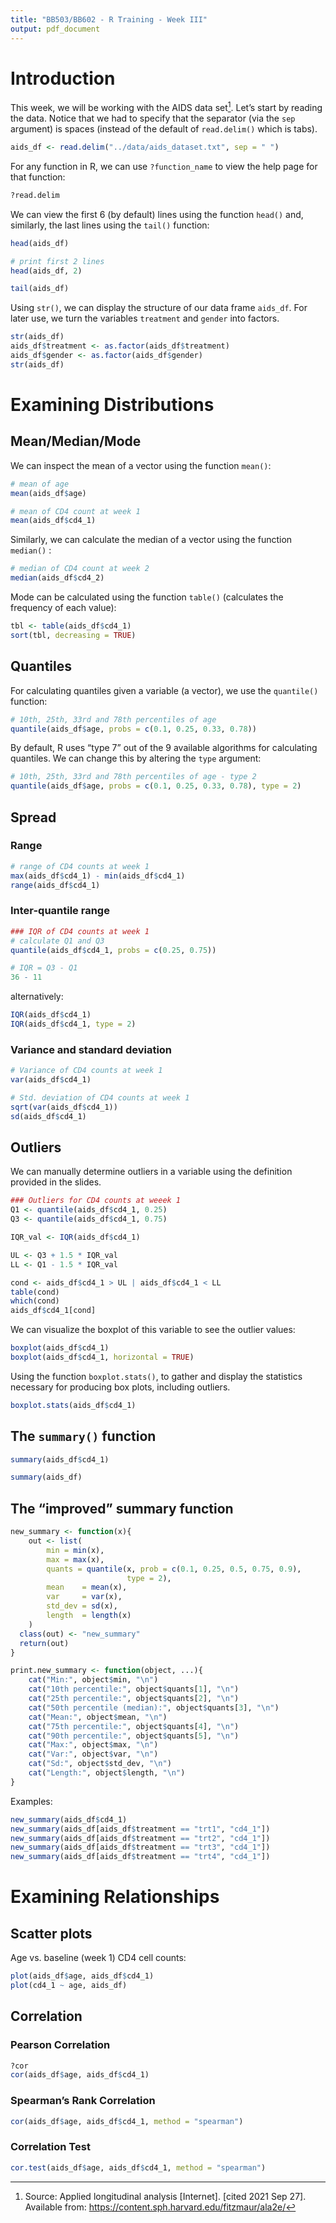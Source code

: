 ```yaml
---
title: "BB503/BB602 - R Training - Week III"
output: pdf_document
---
```


# Introduction

This week, we will be working with the AIDS data set[^1]. Let's start by reading the data. Notice that we had to specify that the separator (via the `sep` argument) is spaces (instead of the default of `read.delim()` which is tabs).

[^1]: Source: Applied longitudinal analysis [Internet]. [cited 2021 Sep 27]. Available from: <https://content.sph.harvard.edu/fitzmaur/ala2e/>

```r
aids_df <- read.delim("../data/aids_dataset.txt", sep = " ")
```

For any function in R, we can use `?function_name` to view the help page for that function:

```r
?read.delim
```

We can view the first 6 (by default) lines using the function `head()` and, similarly, the last lines using the `tail()` function:

```r
head(aids_df)

# print first 2 lines
head(aids_df, 2)

tail(aids_df)
```

Using `str()`, we can display the structure of our data frame `aids_df`. For later use, we turn the variables `treatment` and `gender` into factors.

```r
str(aids_df)
aids_df$treatment <- as.factor(aids_df$treatment)
aids_df$gender <- as.factor(aids_df$gender)
str(aids_df)
```

# Examining Distributions

## Mean/Median/Mode

We can inspect the mean of a vector using the function `mean()`:

```r
# mean of age
mean(aids_df$age)

# mean of CD4 count at week 1
mean(aids_df$cd4_1)
```

Similarly, we can calculate the median of a vector using the function `median()` :

```r
# median of CD4 count at week 2
median(aids_df$cd4_2)
```

Mode can be calculated using the function `table()` (calculates the frequency of each value):

```r
tbl <- table(aids_df$cd4_1)
sort(tbl, decreasing = TRUE)
```

## Quantiles

For calculating quantiles given a variable (a vector), we use the `quantile()` function:

```r
# 10th, 25th, 33rd and 78th percentiles of age
quantile(aids_df$age, probs = c(0.1, 0.25, 0.33, 0.78))
```

By default, R uses "type 7" out of the 9 available algorithms for calculating quantiles. We can change this by altering the `type` argument:

```r
# 10th, 25th, 33rd and 78th percentiles of age - type 2
quantile(aids_df$age, probs = c(0.1, 0.25, 0.33, 0.78), type = 2)
```

## Spread

### Range

```r
# range of CD4 counts at week 1
max(aids_df$cd4_1) - min(aids_df$cd4_1)
range(aids_df$cd4_1)
```

### Inter-quantile range

```r
### IQR of CD4 counts at week 1
# calculate Q1 and Q3
quantile(aids_df$cd4_1, probs = c(0.25, 0.75))

# IQR = Q3 - Q1
36 - 11
```

alternatively:

```r
IQR(aids_df$cd4_1)
IQR(aids_df$cd4_1, type = 2)
```

### Variance and standard deviation

```r
# Variance of CD4 counts at week 1
var(aids_df$cd4_1)

# Std. deviation of CD4 counts at week 1
sqrt(var(aids_df$cd4_1))
sd(aids_df$cd4_1)
```

## Outliers

We can manually determine outliers in a variable using the definition provided in the slides.

```r
### Outliers for CD4 counts at weeek 1
Q1 <- quantile(aids_df$cd4_1, 0.25)
Q3 <- quantile(aids_df$cd4_1, 0.75)

IQR_val <- IQR(aids_df$cd4_1)

UL <- Q3 + 1.5 * IQR_val
LL <- Q1 - 1.5 * IQR_val

cond <- aids_df$cd4_1 > UL | aids_df$cd4_1 < LL
table(cond)
which(cond)
aids_df$cd4_1[cond]
```

We can visualize the boxplot of this variable to see the outlier values:

```r
boxplot(aids_df$cd4_1)
boxplot(aids_df$cd4_1, horizontal = TRUE)
```

Using the function `boxplot.stats()`, to gather and display the statistics necessary for producing box plots, including outliers.

```r
boxplot.stats(aids_df$cd4_1)
```

## The `summary()` function

```r
summary(aids_df$cd4_1)

summary(aids_df)
```

## The "improved" summary function

```r
new_summary <- function(x){ 
    out <- list(
        min = min(x),
        max = max(x),
        quants = quantile(x, prob = c(0.1, 0.25, 0.5, 0.75, 0.9),
                          type = 2),
        mean    = mean(x),
        var     = var(x),
        std_dev = sd(x),
        length  = length(x)
    )
  class(out) <- "new_summary"
  return(out) 
}

print.new_summary <- function(object, ...){
    cat("Min:", object$min, "\n")
    cat("10th percentile:", object$quants[1], "\n")
    cat("25th percentile:", object$quants[2], "\n")
    cat("50th percentile (median):", object$quants[3], "\n")
    cat("Mean:", object$mean, "\n")
    cat("75th percentile:", object$quants[4], "\n")
    cat("90th percentile:", object$quants[5], "\n")
    cat("Max:", object$max, "\n")
    cat("Var:", object$var, "\n")
    cat("Sd:", object$std_dev, "\n")
    cat("Length:", object$length, "\n")
}
```

Examples:

```r
new_summary(aids_df$cd4_1)
new_summary(aids_df[aids_df$treatment == "trt1", "cd4_1"])
new_summary(aids_df[aids_df$treatment == "trt2", "cd4_1"])
new_summary(aids_df[aids_df$treatment == "trt3", "cd4_1"])
new_summary(aids_df[aids_df$treatment == "trt4", "cd4_1"])
```

# Examining Relationships

## Scatter plots

Age vs. baseline (week 1) CD4 cell counts:

```r
plot(aids_df$age, aids_df$cd4_1)
plot(cd4_1 ~ age, aids_df)
```

## Correlation

### Pearson Correlation

```r
?cor
cor(aids_df$age, aids_df$cd4_1)
```

### Spearman's Rank Correlation

```r
cor(aids_df$age, aids_df$cd4_1, method = "spearman")
```

### Correlation Test

```r
cor.test(aids_df$age, aids_df$cd4_1, method = "spearman")
```

